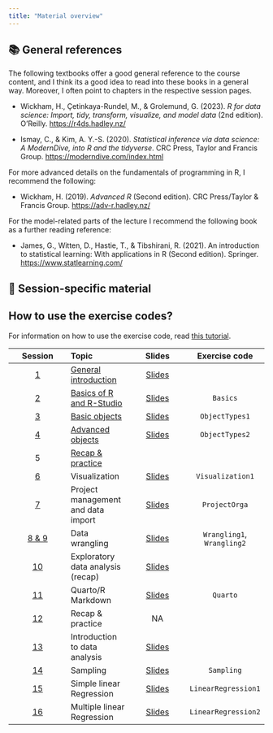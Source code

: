 ```yaml
---
title: "Material overview"
---
```


## 📚 General references

The following textbooks offer a good general reference to the course
content, and I think its a good idea to read into these books in a 
general way. Moreover, I often point to chapters in the respective 
session pages.

- Wickham, H., Çetinkaya-Rundel, M., & Grolemund, G. (2023). *R for data science: Import, tidy, transform, visualize, and model data* (2nd edition). O'Reilly. [https://r4ds.hadley.nz/](https://r4ds.hadley.nz/)

- Ismay, C., & Kim, A. Y.-S. (2020). *Statistical inference via data science: A ModernDive, into R and the tidyverse*. CRC Press, Taylor and Francis Group. [https://moderndive.com/index.html](https://moderndive.com/index.html)

For more advanced details on the fundamentals of programming in R, I 
recommend the following:

- Wickham, H. (2019). *Advanced R* (Second edition). CRC Press/Taylor & Francis Group. [https://adv-r.hadley.nz/](https://adv-r.hadley.nz/)

For the model-related parts of the lecture I recommend the following book as a further reading reference:

- James, G., Witten, D., Hastie, T., & Tibshirani, R. (2021). An introduction to statistical learning: With applications in R (Second edition). Springer.  [https://www.statlearning.com/](https://www.statlearning.com/) 

## 🔖 Session-specific material

::: {.callout-note collapse="true"}
## How to use the exercise codes?
For information on how to use the exercise code, read 
[this tutorial](/2024Spring/tutorials/using-exercises/).
:::


|   Session    | Topic                                                   |                      Slides                       |       Exercise code        |
|:-------------:|:--------------|:-------------:|:-------------:|
|   [1](#s1)   | [General introduction](/2024Spring/material/session01.qmd) |       [Slides](/2024Spring/material/slides/T1-Introduction.pdf)        |                            |
|   [2](#s2)   | [Basics of R and R-Studio]((/2024Spring/material/session02.qmd))                                |     [Slides](/2024Spring/material/slides/T2-Basics-Functions.pdf)      |          `Basics`          |
|   [3](#s3)   | [Basic objects](/2024Spring/material/session03.qmd)                                           |          [Slides](/2024Spring/material/slides/T3-Objects.pdf)          |       `ObjectTypes1`       |
|   [4](#s4)   | [Advanced objects](/2024Spring/material/session04.qmd)                                        |        [Slides](/2024Spring/material/slides/T4-AdvObjects.pdf)         |       `ObjectTypes2`       |
|      5       | [Recap & practice](/2024Spring/material/session05.qmd)                                        |                                                   |                            |
|   [6](#s6)   | Visualization                                           |       [Slides](/2024Spring/material/slides/T6-Visualization.pdf)       |      `Visualization1`      |
|   [7](#s7)   | Project management and data import                      |       [Slides](/2024Spring/material/slides/T7-ProjectSetup.pdf)        |       `ProjectOrga`        |
| [8 & 9](#s8) | Data wrangling                                          |      [Slides](/2024Spring/material/slides/T8T9-DataWrangling.pdf)      | `Wrangling1`, `Wrangling2` |
|  [10](#s10)  | Exploratory data analysis (recap)                       | [Slides](/2024Spring/material/slides/T10-ExplorativeDataAnalysis.pdf)  |                            |
|  [11](#s11)  | Quarto/R Markdown                                       |          [Slides](/2024Spring/material/slides/T11-Quarto.pdf)          |          `Quarto`          |
|  [12](#s12)  | Recap & practice                                        |                        NA                         |                            |
|  [13](#s13)  | Introduction to data analysis                           |       [Slides](/2024Spring/material/slides/T13-DataAnalysis.pdf)       |                            |
|  [14](#s14)  | Sampling                                                |         [Slides](/2024Spring/material/slides/T14-Sampling.pdf)         |         `Sampling`         |
|  [15](#s15)  | Simple linear Regression                                |  [Slides](/2024Spring/material/slides/T15-SimpleLinearRegression.pdf)  |    `LinearRegression1`     |
|  [16](#s15)  | Multiple linear Regression                              | [Slides](/2024Spring/material/slides/T16-MultipleLinearRegression.pdf) |    `LinearRegression2`     |
